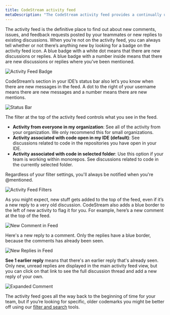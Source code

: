 ```yaml
---
title: CodeStream activity feed
metaDescription: "The CodeStream activity feed provides a continually updated list of new comments, issues, and feedback requests."
---
```


The activity feed is the definitive place to find out about new comments, issues, and feedback requests posted by your teammates or new replies to existing discussions. When you’re not on the activity feed, you can always tell whether or not there’s anything new by looking for a badge on the activity feed icon. A
blue badge with a white dot means that there are new discussions or replies. A blue badge with a number inside means that there are new discussions or replies where you’ve been mentioned.

![Activity Feed Badge](/images/ActivityFeedWithBadge3.png)

CodeStream’s section in your IDE’s status bar also let’s you know when there are new messages in the feed. A dot to the right of your username means there are new messages and a number means there are new mentions.

![Status Bar](/images/StatusBarWithMentions2.png)

The filter at the top of the activity feed controls what you see
in the feed.

* **Activity from everyone in my organization**: See all of the  activity from your organization. We only recommend this for small organizations.
* **Activity associated with code open in my IDE (default)**: See discussions related to code in the repositories you have open in your IDE. 
* **Activity associated with code in selected folder**: Use this option if your team is working within monorepos. See discussions related to code in the currently selected folder.

Regardless of your filter settings, you'll always be notified when you're @mentioned.

![Activity Feed Filters](/images/ActivityFeedFilters.png)

As you might expect, new stuff gets added to the top of the feed, even if it’s a new reply to a very old discussion. CodeStream also adds a blue border to the left of new activity to flag it for you. For example, here’s a new comment at the top of the feed.

![New Comment in Feed](/images/ActivityFeed-NewCodemark.png)

Here's a new reply to a comment. Only the replies have a blue border, because the comments has already been seen. 

![New Replies in Feed](/images/ActivityFeed-NewOldReplies.png)

**See 1 earlier reply** means that there's an earlier reply that's already seen. Only new, unread replies are displayed in the main activity feed view, but you can click on that link to see the full discussion thread and add a new reply of your own.

![Expanded Comment](/images/CodemarkViewWithReplies1.png)

The activity feed goes all the way back to the beginning of time for your team, but if you’re looking for specific, older codemarks you might be better off using our [filter and search](/docs/codestream/codestream-ui-overview/filter-search) tools.
